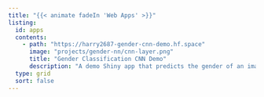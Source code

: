 ```yaml
---
title: "{{< animate fadeIn 'Web Apps' >}}"
listing:
  id: apps
  contents:
    - path: "https://harry2687-gender-cnn-demo.hf.space"
      image: "projects/gender-nn/cnn-layer.png"
      title: "Gender Classification CNN Demo"
      description: "A demo Shiny app that predicts the gender of an image using my custom trained convolutional neural network."
  type: grid
  sort: false
---
```


:::{#apps .animate__animated .animate__fadeIn}
:::